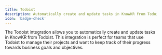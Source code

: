 ```yaml
---
title: Todoist
description: Automatically create and update tasks in KnowKR from Todoist.
icon: 'badge-check'
---
```



The Todoist integration allows you to automatically create and update tasks in KnowKR from Todoist.
This integration is perfect for teams that use Todoist to manage their projects and want to keep track of their progress towards business goals and objectives.

<TasksIntegration title="Todoist" />
